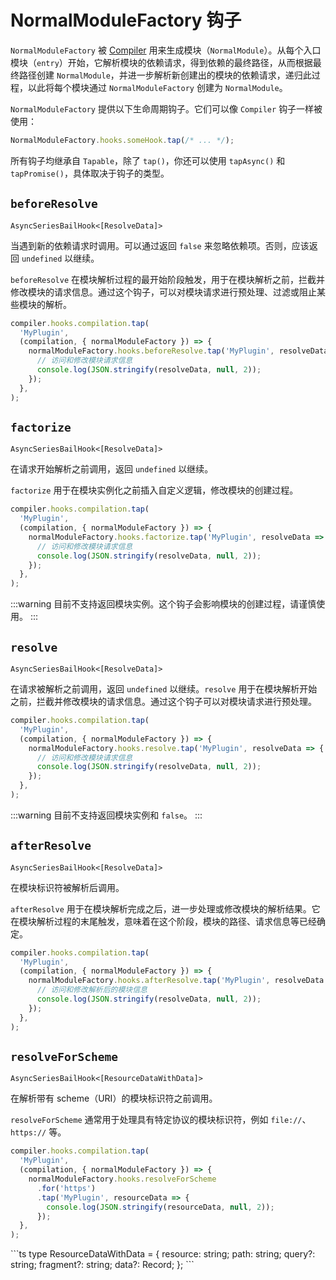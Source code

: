 
# NormalModuleFactory 钩子

`NormalModuleFactory` 被 [Compiler](/api/javascript-api/compiler) 用来生成模块（`NormalModule`）。从每个入口模块（`entry`）开始，它解析模块的依赖请求，得到依赖的最终路径，从而根据最终路径创建 `NormalModule`，并进一步解析新创建出的模块的依赖请求，递归此过程，以此将每个模块通过 `NormalModuleFactory` 创建为 `NormalModule`。

`NormalModuleFactory` 提供以下生命周期钩子。它们可以像 `Compiler` 钩子一样被使用：

```js
NormalModuleFactory.hooks.someHook.tap(/* ... */);
```

所有钩子均继承自 `Tapable`，除了 `tap()`，你还可以使用 `tapAsync()` 和 `tapPromise()`，具体取决于钩子的类型。

## `beforeResolve`

`AsyncSeriesBailHook<[ResolveData]>`

当遇到新的依赖请求时调用。可以通过返回 `false` 来忽略依赖项。否则，应该返回 `undefined` 以继续。

`beforeResolve` 在模块解析过程的最开始阶段触发，用于在模块解析之前，拦截并修改模块的请求信息。通过这个钩子，可以对模块请求进行预处理、过滤或阻止某些模块的解析。

```js
compiler.hooks.compilation.tap(
  'MyPlugin',
  (compilation, { normalModuleFactory }) => {
    normalModuleFactory.hooks.beforeResolve.tap('MyPlugin', resolveData => {
      // 访问和修改模块请求信息
      console.log(JSON.stringify(resolveData, null, 2));
    });
  },
);
```

<Collapse>
  <CollapsePanel
    className="collapse-code-panel"
    header="ResolveData.ts"
    key="ResolveData"
  >
    <ResolveDataType />
  </CollapsePanel>
</Collapse>

## `factorize`

`AsyncSeriesBailHook<[ResolveData]>`

在请求开始解析之前调用，返回 `undefined` 以继续。

`factorize` 用于在模块实例化之前插入自定义逻辑，修改模块的创建过程。

```js
compiler.hooks.compilation.tap(
  'MyPlugin',
  (compilation, { normalModuleFactory }) => {
    normalModuleFactory.hooks.factorize.tap('MyPlugin', resolveData => {
      // 访问和修改模块请求信息
      console.log(JSON.stringify(resolveData, null, 2));
    });
  },
);
```

<Collapse>
  <CollapsePanel
    className="collapse-code-panel"
    header="ResolveData.ts"
    key="ResolveData"
  >
    <ResolveDataType />
  </CollapsePanel>
</Collapse>

:::warning
目前不支持返回模块实例。这个钩子会影响模块的创建过程，请谨慎使用。
:::

## `resolve`

`AsyncSeriesBailHook<[ResolveData]>`

在请求被解析之前调用，返回 `undefined` 以继续。`resolve` 用于在模块解析开始之前，拦截并修改模块的请求信息。通过这个钩子可以对模块请求进行预处理。

```js
compiler.hooks.compilation.tap(
  'MyPlugin',
  (compilation, { normalModuleFactory }) => {
    normalModuleFactory.hooks.resolve.tap('MyPlugin', resolveData => {
      // 访问和修改模块请求信息
      console.log(JSON.stringify(resolveData, null, 2));
    });
  },
);
```

<Collapse>
  <CollapsePanel
    className="collapse-code-panel"
    header="ResolveData.ts"
    key="ResolveData"
  >
    <ResolveDataType />
  </CollapsePanel>
</Collapse>

:::warning
目前不支持返回模块实例和 `false`。
:::

## `afterResolve`

`AsyncSeriesBailHook<[ResolveData]>`

在模块标识符被解析后调用。

`afterResolve` 用于在模块解析完成之后，进一步处理或修改模块的解析结果。它在模块解析过程的末尾触发，意味着在这个阶段，模块的路径、请求信息等已经确定。

```js
compiler.hooks.compilation.tap(
  'MyPlugin',
  (compilation, { normalModuleFactory }) => {
    normalModuleFactory.hooks.afterResolve.tap('MyPlugin', resolveData => {
      // 访问和修改解析后的模块信息
      console.log(JSON.stringify(resolveData, null, 2));
    });
  },
);
```

<Collapse>
  <CollapsePanel
    className="collapse-code-panel"
    header="ResolveData.ts"
    key="ResolveData"
  >
    <ResolveDataType />
  </CollapsePanel>
</Collapse>

## `resolveForScheme`

`AsyncSeriesBailHook<[ResourceDataWithData]>`

在解析带有 scheme（URI）的模块标识符之前调用。

`resolveForScheme` 通常用于处理具有特定协议的模块标识符，例如 `file://`、`https://` 等。

```js
compiler.hooks.compilation.tap(
  'MyPlugin',
  (compilation, { normalModuleFactory }) => {
    normalModuleFactory.hooks.resolveForScheme
      .for('https')
      .tap('MyPlugin', resourceData => {
        console.log(JSON.stringify(resourceData, null, 2));
      });
  },
);
```

<Collapse>
  <CollapsePanel className="collapse-code-panel" header="ResourceDataWithData.ts" key="ResourceDataWithData">
```ts
type ResourceDataWithData = {
  resource: string;
  path: string;
  query?: string;
  fragment?: string;
  data?: Record<string, any>;
};
```
  </CollapsePanel>
</Collapse>

